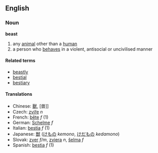 ==English==
===Noun===
'''beast'''
#any [[animal]] other than a [[human]]
#a person who [[behave]]s in a violent, antisocial or uncivilised manner

====Related terms====
*[[beastly]]
*[[bestial]]
*[[bestiary]]

====Translations====
*Chinese: [[獸]], [兽]]
*Czech: [[zvíře]] ''n''
*French: [[bête]] ''f'' (1)
*German: [[Schelme]] ''f''
*Italian: [[bestia]] ''f'' (1)
*Japanese: [[獣]] ([[けもの]] ''kemono'', [[けだもの]] ''kedamono'')
*Slovak: [[zver]] ''f/m'', [[zviera]] ''n'', [[šelma]] ''f''
*Spanish: [[bestia]] ''f'' (1)